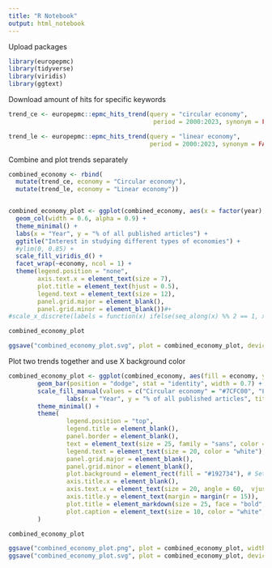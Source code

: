 ```yaml
---
title: "R Notebook"
output: html_notebook
---
```

Upload packages

```r

library(europepmc)
library(tidyverse)
library(viridis)
library(ggtext)

```
Download amount of hits for specific keywords

```r
trend_ce <- europepmc::epmc_hits_trend(query = "circular economy",
                                        period = 2000:2023, synonym = FALSE)
```

```r
trend_le <- europepmc::epmc_hits_trend(query = "linear economy",
                                       period = 2000:2023, synonym = FALSE)
```
Combine and plot trends separately
```r
combined_economy <- rbind(
  mutate(trend_ce, economy = "Circular economy"),
  mutate(trend_le, economy = "Linear economy"))


combined_economy_plot <- ggplot(combined_economy, aes(x = factor(year), y = (query_hits / all_hits * 100), fill = economy)) +
  geom_col(width = 0.6, alpha = 0.9) +
  theme_minimal() +
  labs(x = "Year", y = "% of all published articles") +
  ggtitle("Interest in studying different types of economies") +
  #ylim(0, 0.85) +
  scale_fill_viridis_d() +
  facet_wrap(~economy, ncol = 1) +
  theme(legend.position = "none",
        axis.text.x = element_text(size = 7),
        plot.title = element_text(hjust = 0.5),
        legend.text = element_text(size = 12),
        panel.grid.major = element_blank(),
        panel.grid.minor = element_blank())#+
#scale_x_discrete(labels = function(x) ifelse(seq_along(x) %% 2 == 1, x, ""))

combined_economy_plot

ggsave("combined_economy_plot.svg", plot = combined_economy_plot, device = "svg")
```
Plot two trends together and use X background color
```r
combined_economy_plot <- ggplot(combined_economy, aes(fill = economy, y = query_hits / all_hits * 100, x = factor(year))) +
        geom_bar(position = "dodge", stat = "identity", width = 0.7) +
        scale_fill_manual(values = c("Circular economy" = "#7CFC00", "Linear economy" = "#0072B2")) +
                labs(x = "Year", y = "% of all published articles", title = "Are scientists studying the circular economy more now?", caption = "Source: Europe PMC | Created by Elena Shekhova") +
        theme_minimal() +
        theme(
                legend.position = "top",
                legend.title = element_blank(),
                panel.border = element_blank(),
                text = element_text(size = 25, family = "sans", color = "white"), # Set text color to white
                legend.text = element_text(size = 20, color = "white"), # Set legend text color to white
                panel.grid.major = element_blank(),
                panel.grid.minor = element_blank(),
                plot.background = element_rect(fill = "#192734"), # Set background color
                axis.title.x = element_blank(),
                axis.text.x = element_text(size = 20, angle = 60,  vjust = 0.5,  hjust = 0.3),
                axis.title.y = element_text(margin = margin(r = 15)),
                plot.title = element_markdown(size = 25, face = "bold", margin = margin(b = 15), hjust = -0.5),
                plot.caption = element_text(size = 10, color = "white", margin = margin(t = 25)),                 plot.margin = margin(30, 30, 30, 30)
        )

combined_economy_plot

ggsave("combined_economy_plot.png", plot = combined_economy_plot, width = 4000, height = 3000, units = "px", dpi = 300)
ggsave("combined_economy_plot.svg", plot = combined_economy_plot, device = "svg")



```
